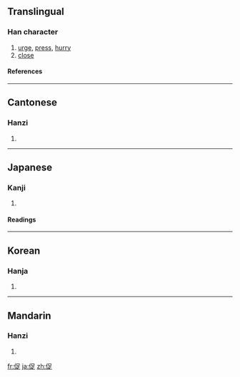 ==Translingual==
===Han character===
{{Han char|rn=9|rad=人|as=07|sn=9|four=2628<sub>1</sub>|canj=人口卜人 (ORYO)}}
# [[urge]], [[press]], [[hurry]]
# [[close]]
====References====
{{Han ref|kx=0104.050|dkj=00664|dj=0220.050|hdz=10161.020|uh=4FC3|ud=20419|bh=AB50|bd=43856}}
----
==Cantonese==
===Hanzi===
{{yue-hanzi|jyut=|y=chuk1}}
# {{defn|Cantonese}}
----
==Japanese==
===Kanji===
{{ja-kanji|grade=c|rs=人07}}
# {{defn|Japanese}} 
====Readings====
{{ja-readings|on=[[そく]] (soku)|kun=[[うながす]] (unagasu), [[せまる]] (semaru)}}
----
==Korean==
===Hanja===
{{ko-hanja|hangeul=촉|rv=chok|mr=ch'ok}}
# {{defn|Korean}}
----
==Mandarin==
===Hanzi===
{{cmn-hanzi|pin=[[cù]] ([[cu4]])|wg=ts'u<sup>4</sup>}}
# {{defn|Mandarin}}

[[fr:促]]
[[ja:促]]
[[zh:促]]